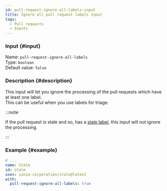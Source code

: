 ```yaml
---
id: pull-request-ignore-all-labels-input
title: Ignore all pull request labels input
tags:
  - Pull requests
  - Inputs
---
```


### Input {#input}

Name: `pull-request-ignore-all-labels`  
Type: `boolean`  
Default value: `false`

### Description {#description}

This input will let you ignore the processing of the pull requests which have at least one label.  
This can be useful when you use labels for triage.

:::note

If the pull request is stale and so, has a [stale label](pull-request-stale-label-input), this input will not ignore the processing.

:::

### Example {#example}

```yml {6}
# ...
name: Stale
id: stale
uses: sonia-corporation/stale@latest
with:
  pull-request-ignore-all-labels: true
```
